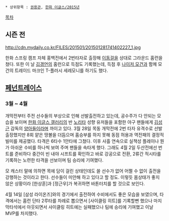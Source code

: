  * 상위항목 : [[권용관]], [[한화 이글스/2015년]]

[[목차]]
== 시즌 전 ==
http://cdn.mydaily.co.kr/FILES/201501/201501281741402227_1.jpg

한화 스프링 캠프 자체 홍백전에서 2번타자로 출장해 [[이동걸]]을 상대로 그라운드 홈런을 쳤다. 또한 이 날 [[김경언]]의 홈런으로 득점도 기록했는데, 득점 후 [[나이저 모건]]과 함께 모건의 트레이드 마크인 T-플러시 세레모니를 하기도 했다.

== [[페넌트레이스]] ==
=== 3월 ~ 4월 ===
개막전부터 주전 선수들의 부상으로 인해 선발출전하고 있는데, 공수주가 다 안되는 모습을 보이며 [[한화 이글스 갤러리]]의 반 [[노리타]] 성향 유저들을 포함한 야구 팬들에게 [[김성근]] 감독의 [[양아들]]이라며 까이고 있다. 3월 28일 목동 개막전에 2번 타자 유격수로 선발출장했지만 8회 얕은 땅볼을 더듬으며 홈승부를 하지 못해 동점 허용과 역전패의 결정적 빌미를 제공했다. 타격은 6타수 1안타에 그쳤다. 이후 사흘 연속으로 실책성 플레이나 뭔가 아쉬운 수비를 하나씩 보여 주며 팬들을 속타게 했다. 그래도 4월 2일 두산전에선 번트를 준비하다 중간이 빈 내야 시프트를 확인하고 바로 강공으로 전환, 2류간 적시타를 기록하는 노련한 타격을 선보이며 팀 승리에 기여했다.

모 캐스터 말에 의하면 목에 담이 걸린 상태인데도 쓸 선수가 없어 어쩔 수 없이 출전을 강행하는 것이라고 한다. 선수들이 미안해 하고 있다고 할 정도. 이렇듯 몸상태가 좋지 않은 상황이라 [한상훈]과 [정근우]가 복귀하면 바톤터치를 할 것으로 보인다.

4월 14일 [삼성 라이온즈]와의 경기에서 출전하여 수비에서도 좋은 모습을 보였으며, 타격에서는 홈런 단타 2루타를 차례로 뽑으면서 [사이클링 히트]를 기록할뻔 했으나 마지막타석에서 아웃되면서 사이클링 히트에는 실패했으나 팀에 승리에 기여했고 이날 MVP를 차지했다.
